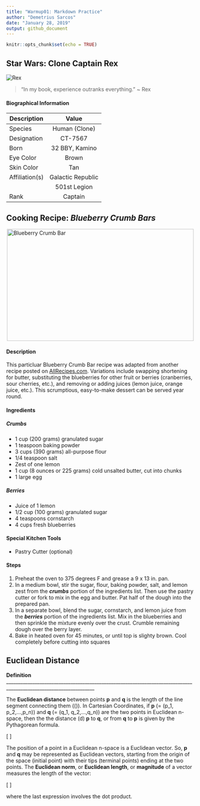 ```yaml
---
title: "Warmup01: Markdown Practice"
author: "Demetrius Sarcos"
date: "January 28, 2019"
output: github_document
---
```


```r
knitr::opts_chunk$set(echo = TRUE)
```

## Star Wars: Clone Captain Rex

![](https://vignette.wikia.nocookie.net/starwarsrepublicclonetroopers/images/8/89/Captain_Rex_in_Phase_2_Armor.jpg/revision/latest?cb=20110910005947 "Rex")


> "In my book, experience outranks everything." ~ Rex

#### Biographical Information

| Description   | Value                |
|---------------|:--------------------:|
| Species       | Human (Clone)        |
| Designation   | CT-7567              |
| Born          | 32 BBY, Kamino       |
| Eye Color     | Brown                |
| Skin Color    | Tan                  |
| Affiliation(s)| Galactic Republic    |
|               | 501st Legion         |
| Rank          | Captain              |

## Cooking Recipe: _Blueberry Crumb Bars_

![](https://i2.wp.com/farm4.static.flickr.com/3008/2709804969_f42e7f8c2e_z.jpg "Blueberry Crumb Bar"){ width="500" height="300" style="display: block; margin: 0 auto" }

#### Description
This particluar Blueberry Crumb Bar recipe was adapted from another recipe posted on [AllRecipes.com](https://www.allrecipes.com/recipe/10462/blueberry-crumb-bars/).  Variations include swapping shortening for butter, substituting the blueberries for other fruit or berries (cranberries, sour cherries, etc.), and removing or adding juices (lemon juice, orange juice, etc.). This scrumptious, easy-to-make dessert can be served year round.

#### Ingredients
##### Crumbs
* 1 cup (200 grams) granulated sugar
* 1 teaspoon baking powder
* 3 cups (390 grams) all-purpose flour
* 1/4 teaspoon salt
* Zest of one lemon
* 1 cup (8 ounces or 225 grams) cold unsalted butter, cut into chunks
* 1 large egg

##### Berries
* Juice of 1 lemon
* 1/2 cup (100 grams) granulated sugar
* 4 teaspoons cornstarch
* 4 cups fresh blueberries

#### Special Kitchen Tools
* Pastry Cutter (optional)

#### Steps

1. Preheat the oven to 375 degrees F and grease a 9 x 13 in. pan. 
2. In a medium bowl, stir the sugar, flour, baking powder, salt, and lemon zest from the **_crumbs_** portion of the ingredients list. Then use the pastry cutter or fork to mix in the egg and butter. Pat half of the dough into the prepared pan.
3. In a separate bowl, blend the sugar, cornstarch, and lemon juice from the **_berries_** portion of the ingredients list. Mix in the blueberries and then sprinkle the mixture evenly over the crust. Crumble remaining dough over the berry layer.
4. Bake in heated oven for 45 minutes, or until top is slighty brown. Cool completely before cutting into squares

## Euclidean Distance

__Definition__
___________________________________________________________________________________________________________________

The __Euclidean distance__ between points __p__ and __q__ is the length of the line segment connecting them (\(\overline{pq}\)). In Cartesian Coordinates, if __p__ \(= (p_1, p_2,...,p_n)\) and __q__ \(= (q_1, q_2,...,q_n)\) are the two points in Euclidean n-space, then the the distance (d) __p__ to __q__, or from __q__ to __p__ is given by the Pythagorean formula.

\[
\begin{equation}
d\mathbf{(p,q)} = d\mathbf{(q,p)} = \sqrt{(q_1-p_1)^2 + (q_2-p_2)^2 + ... + (q_n-p_n)^2} \\
                = \sqrt{\sum_{i=1}^{n} (q_i-p_i)^2}
\end{equation}
\]

The position of a point in a Euclidean n-space is a Euclidean vector. So, __p__ and __q__ may be represented as Euclidean vectors, starting from the origin of the space (initial point) with their tips (terminal points) ending at the two points. The __Euclidean norm__, or __Euclidean length__, or __magnitude__ of a vector measures the length of the vector:

\[
\begin{equation}
\left\|{\mathbf{p}} \right\| = \sqrt{p_1^2 +p_2^2 + ... + p_n^2} = \sqrt{\mathbf{p \cdot p}},
\end{equation}
\]

where the last expression involves the dot product.


